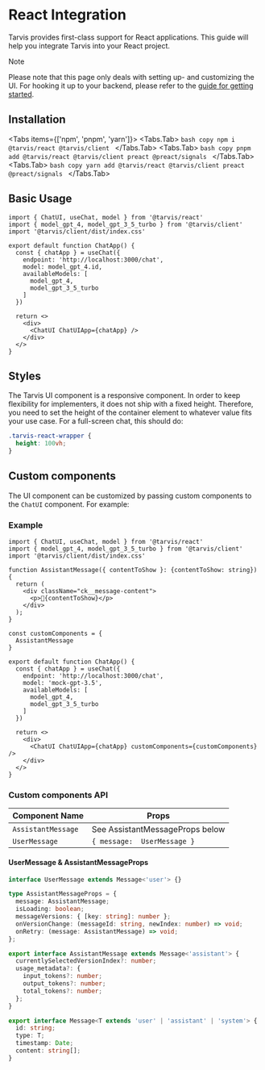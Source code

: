 # React Integration

Tarvis provides first-class support for React applications. This guide will help you integrate Tarvis into your React project.

> [!NOTE]
>
> Please note that this page only deals with setting up- and customizing the UI. For hooking it
> up to your backend, please refer to the [guide for getting started](/docs).

## Installation


<Tabs items={['npm', 'pnpm', 'yarn']}>
  <Tabs.Tab>
    ```bash copy
    npm i @tarvis/react @tarvis/client
    ```
  </Tabs.Tab>
  <Tabs.Tab>
    ```bash copy
    pnpm add @tarvis/react @tarvis/client preact @preact/signals
    ```
  </Tabs.Tab>
  <Tabs.Tab>
    ```bash copy
    yarn add @tarvis/react @tarvis/client preact @preact/signals
    ```
  </Tabs.Tab>
</Tabs>

## Basic Usage

```tsx copy
import { ChatUI, useChat, model } from '@tarvis/react'
import { model_gpt_4, model_gpt_3_5_turbo } from '@tarvis/client'
import '@tarvis/client/dist/index.css'

export default function ChatApp() {
  const { chatApp } = useChat({
    endpoint: 'http://localhost:3000/chat',
    model: model_gpt_4.id,
    availableModels: [
      model_gpt_4,
      model_gpt_3_5_turbo
    ]
  })

  return <>
    <div>
      <ChatUI ChatUIApp={chatApp} />
    </div>
  </>
}
```

## Styles

The Tarvis UI component is a responsive component. In order to keep flexibility for implementers, it does not ship with a fixed height.
Therefore, you need to set the height of the container element to whatever value fits your use case. For a full-screen chat,
this should do:

```css copy
.tarvis-react-wrapper {
  height: 100vh;
}
```

## Custom components

The UI component can be customized by passing custom components to the `ChatUI` component. For example:

### Example

```tsx copy
import { ChatUI, useChat, model } from '@tarvis/react'
import { model_gpt_4, model_gpt_3_5_turbo } from '@tarvis/client'
import '@tarvis/client/dist/index.css'

function AssistantMessage({ contentToShow }: {contentToShow: string}) {
  return (
    <div className="ck__message-content">
      <p>🤖{contentToShow}</p>
    </div>
  );
}

const customComponents = {
  AssistantMessage
}

export default function ChatApp() {
  const { chatApp } = useChat({
    endpoint: 'http://localhost:3000/chat',
    model: 'mock-gpt-3.5',
    availableModels: [
      model_gpt_4,
      model_gpt_3_5_turbo
    ]
  })

  return <>
    <div>
      <ChatUI ChatUIApp={chatApp} customComponents={customComponents} />
    </div>
  </>
}
```

### Custom components API

| Component Name     | Props                           |
|--------------------|---------------------------------|
| `AssistantMessage` | See AssistantMessageProps below |
| `UserMessage`      | `{ message:  UserMessage }`     |

#### UserMessage & AssistantMessageProps

```ts copy
interface UserMessage extends Message<'user'> {}

type AssistantMessageProps = {
  message: AssistantMessage;
  isLoading: boolean;
  messageVersions: { [key: string]: number };
  onVersionChange: (messageId: string, newIndex: number) => void;
  onRetry: (message: AssistantMessage) => void;
};

export interface AssistantMessage extends Message<'assistant'> {
  currentlySelectedVersionIndex?: number;
  usage_metadata?: {
    input_tokens?: number;
    output_tokens?: number;
    total_tokens?: number;
  };
}

export interface Message<T extends 'user' | 'assistant' | 'system'> {
  id: string;
  type: T;
  timestamp: Date;
  content: string[];
}
```
